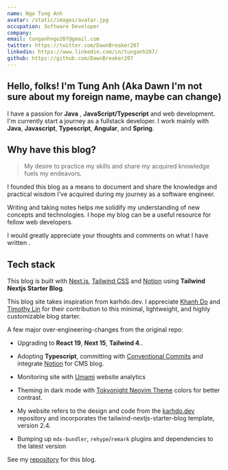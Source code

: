 ```yaml
---
name: Ngo Tung Anh
avatar: /static/images/avatar.jpg
occupation: Software Developer
company:
email: tunganhngo207@gmail.com
twitter: https://twitter.com/DawnBreaker207
linkedin: https://www.linkedin.com/in/tunganh207/
github: https://github.com/DawnBreaker207
---
```



## Hello, folks! <Twemoji className="mx-2" emoji="waving-hand" /> I'm Tung Anh (Aka Dawn **I'm not sure about my foreign name, maybe can change**)

I have a passion for **Java** , **JavaScript/Typescript** and web development.
I'm currently start a journey as a fullstack developer.
I work mainly with **Java**, **Javascript**, **Typescript**, **Angular**, and **Spring**.

## Why have this blog?

> My desire to practice my skills and share my acquired knowledge fuels my endeavors.

I founded this blog as a means to document and share the knowledge and practical wisdom I've acquired during my journey as a software engineer.

Writing and taking notes helps me solidify my understanding of new concepts and technologies. I hope my blog can be a useful resource for fellow web developers.

I would greatly appreciate your thoughts and comments on what I have written <Twemoji emoji="clinking-beer-mugs" />.

## Tech stack

This blog is built with [Next.js](https://nextjs.org/), [Tailwind CSS](https://tailwindcss.com/) and [Notion](https://www.notion.com) using **Tailwind Nextjs Starter Blog**.

This blog site takes inspiration from karhdo.dev. I appreciate [Khanh Do](https://twitter.com/karhdo) and [Timothy Lin](https://twitter.com/timlrxx) for their contribution to this minimal, lightweight, and highly customizable blog starter.

A few major over-engineering-changes from the original repo:

- <Twemoji className="!mr-2" emoji="atom-symbol" /> Upgrading to **React 19**, **Next 15**,
  **Tailwind 4**..

- <Twemoji className="!mr-2" emoji="party-popper" /> Adopting **Typescript**, committing with
  [Conventional Commits](https://www.conventionalcommits.org/) and integrate
  [Notion](https://www.notion.com) for CMS blog.

- <Twemoji className="!mr-2" emoji="bar-chart" /> Monitoring site with [Umami](https://umami.is/)
  website analytics

- <Twemoji className="!mr-2" emoji="eyes" /> Theming in dark mode with [Tokyonight Neovim
  Theme](https://github.com/folke/tokyonight.nvim) colors for better contrast.

- <Twemoji className="!mr-2" emoji="man-technologist" /> My website refers to the design and code
  from the [karhdo.dev](https://github.com/Karhdo/karhdo.dev) repository and incorporates the
  tailwind-nextjs-starter-blog template, version 2.4.

- <Twemoji className="!mr-2" emoji="inbox-tray" /> Bumping up `mdx-bundler`, `rehype`/`remark`
  plugins and dependencies to the latest version

See my [repository](https://github.com/DawnBreaker207/Personal-Blog) for this blog.
